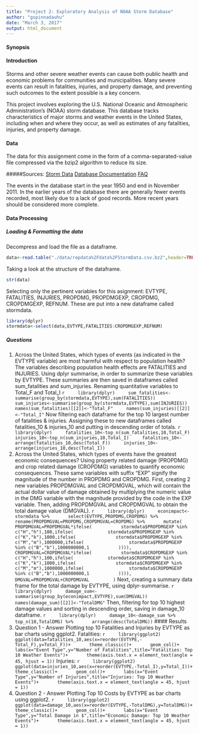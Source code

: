 ```yaml
---
title: "Project 2: Exploratory Analysis of NOAA Storm Database"
author: "gspinnadauhu"
date: "March 3, 2017"
output: html_document
---
```


#### Synopsis


#### Introduction
Storms and other severe weather events can cause both public health and economic problems for communities and municipalities. Many severe events can result in fatalities, injuries, and property damage, and preventing such outcomes to the extent possible is a key concern.

This project involves exploring the U.S. National Oceanic and Atmospheric Administration's (NOAA) storm database. This database tracks characteristics of major storms and weather events in the United States, including when and where they occur, as well as estimates of any fatalities, injuries, and property damage.

#### Data
The data for this assignment come in the form of a comma-separated-value file compressed via the bzip2 algorithm to reduce its size.

#####Sources:
[Storm Data](https://d396qusza40orc.cloudfront.net/repdata%2Fdata%2FStormData.csv.bz2)
[Database Documentation](https://d396qusza40orc.cloudfront.net/repdata%2Fpeer2_doc%2Fpd01016005curr.pdf)
[FAQ](https://d396qusza40orc.cloudfront.net/repdata%2Fpeer2_doc%2FNCDC%20Storm%20Events-FAQ%20Page.pdf)

The events in the database start in the year 1950 and end in November 2011. In the earlier years of the database there are generally fewer events recorded, most likely due to a lack of good records. More recent years should be considered more complete.

#### Data Processing
##### Loading & Formatting the data
Decompress and load the file as a dataframe.
```r
data<-read.table("./data/repdata%2Fdata%2FStormData.csv.bz2",header=TRUE,sep=",")
```
Taking a look at the structure of the dataframe.
```r
str(data)
```
Selecting only the pertinent variables for this asignment: EVTYPE, FATALITIES, INJURIES, PROPDMG, PROPDMGEXP, CROPDMG, CROPDMGEXP, REFNUM. These are put into a new dataframe called stormdata.
```r
library(dplyr)
stormdata<-select(data,EVTYPE,FATALITIES:CROPDMGEXP,REFNUM)
```

##### Questions
1.  Across the United States, which types of events (as indicated in the EVTYPE variable) are most harmful with respect to population health?
    The variables describing population health effects are FATALITIES and INJURIES. Using dplyr summarise, in order to summarize these variables by EVTYPE. These summaries are then saved in dataframes called sum_fatalities and sum_injuries. Renaming quantitative variables to Total_F and Total_I
    ```r
    library(dplyr)
    sum_fatalities<-summarise(group_by(stormdata,EVTYPE),sum(FATALITIES))
    sum_injuries<-summarise(group_by(stormdata,EVTYPE),sum(INJURIES))
    names(sum_fatalities)[[2]]<-"Total_F"
    names(sum_injuries)[[2]]<-"Total_I"
    ```
    Now filtering each dataframe for the top 10 largest number of fatalities & injuries.
    Assigning these to new dataframes called fatalities_10 & injuries_10 and putting in descending order of totals.
    ```r
    library(dplyr)
    fatalities_10<-top_n(sum_fatalities,10,Total_F)
    injuries_10<-top_n(sum_injuries,10,Total_I)
    fatalities_10<-arrange(fatalities_10,desc(Total_F))
    injuries_10<-arrange(injuries_10,desc(Total_I))
    ```
2.  Across the United States, which types of events have the greatest economic consequences?
    Using property related damage (PROPDMG) and crop related damage (CROPDMG) variables to quantify economic consequences. These same variables with suffix "EXP" signify the magnitude of the number in PROPDMG and CROPDMG.
    First, creating 2 new variables PROPDMGVAL and CROPDMGVAL, which will contain the actual dollar value of damage obtained by multiplying the numeric value in the DMG variable with the magnitude provided by the code in the EXP variable.
    Then, adding PROPDMGVAL and CROPDMGVAL to obtain the total damage value (DMGVAL).
    ```r
    library(dplyr)
    econimpact<-stormdata %>%
      select(EVTYPE,PROPDMG,CROPDMG) %>%
      rename(PROPDMGVAL=PROPDMG,CROPDMGVAL=CROPDMG) %>%
      mutate(
        PROPDMGVAL=PROPDMGVAL*ifelse(
          stormdata$PROPDMGEXP %in% c("H","h"),100,ifelse(
            stormdata$PROPDMGEXP %in% c("K","k"),1000,ifelse(
              stormdata$PROPDMGEXP %in% c("M","m"),1000000,ifelse(
                stormdata$PROPDMGEXP %in% c("B","b"),1000000000,1
          )))),
        CROPDMGVAL=CROPDMGVAL*ifelse(
          stormdata$CROPDMGEXP %in% c("H","h"),100,ifelse(
            stormdata$CROPDMGEXP %in% c("K","k"),1000,ifelse(
              stormdata$CROPDMGEXP %in% c("M","m"),1000000,ifelse(
                stormdata$CROPDMGEXP %in% c("B","b"),1000000000,1
          )))),
        DMGVAL=PROPDMGVAL+CROPDMGVAL
        )
    ```
    Next, creating a summary data frame for the total damage by EVTYPE, using dplyr-summarise.
    ```r
    library(dplyr)
    damage_sum<-summarise(group_by(econimpact,EVTYPE),sum(DMGVAL))
    names(damage_sum)[[2]]<-"TotalDMG"
    ```
    Then, filtering for top 10 highest damage values and sorting in descending order, saving in damage_10 dataframe.
    ```r
    library(dplyr)
    damage_10<-damage_sum %>%
      top_n(10,TotalDMG) %>%
      arrange(desc(TotalDMG))
    ```
#### Results
1.  Question 1 - Answer
    Plotting top 10 Fatalities and Injuries by EVTYPE as bar charts using ggplot2.
    Fatalities:
    ```r
    library(ggplot2)
    ggplot(data=fatalities_10,aes(x=reorder(EVTYPE,-Total_F),y=Total_F))+
      theme_classic()+
      geom_col()+
      labs(x="Event Type",y="Number of Fatalities",title="Fatalities: Top 10 Weather Events")+
      theme(axis.text.x = element_text(angle = 45, hjust = 1))
    ```
    Injuries:
    ```r
    library(ggplot2)
    ggplot(data=injuries_10,aes(x=reorder(EVTYPE,-Total_I),y=Total_I))+
      theme_classic()+
      geom_col()+
      labs(x="Event Type",y="Number of Injuries",title="Injuries: Top 10 Weather Events")+
      theme(axis.text.x = element_text(angle = 45, hjust = 1))
    ```
2.  Question 2 - Answer
    Plotting Top 10 Costs by EVTYPE as bar charts using ggplot2.
    ```r
    library(ggplot2)
    ggplot(data=damage_10,aes(x=reorder(EVTYPE,-TotalDMG),y=TotalDMG))+
      theme_classic()+
      geom_col()+
      labs(x="Event Type",y="Total Damage in $",title="Economic Damage: Top 10 Weather Events")+
      theme(axis.text.x = element_text(angle = 45, hjust = 1))
    ```


